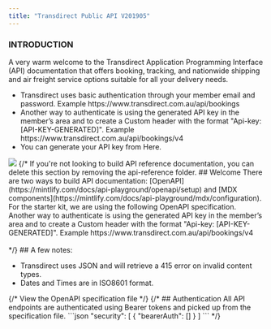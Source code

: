 ```yaml
---
title: "Transdirect Public API V201905"
---
```

### INTRODUCTION
A very warm welcome to the Transdirect Application Programming Interface (API) documentation that offers booking, tracking, and nationwide shipping and air freight service options suitable for all your delivery needs.
<ul>
<li>
Transdirect uses basic authentication through your member email and password. Example https://www.transdirect.com.au/api/bookings
</li>
<li>
Another way to authenticate is using the generated API key in the member’s area and to create a Custom header with the format "Api-key: [API-KEY-GENERATED]". Example https://www.transdirect.com.au/api/bookings/v4
</li>
<li>
You can generate your API key from Here.
</li>
</ul>
<img src="/images/transdirect-image1.png" />
{/* <Note>
  If you're not looking to build API reference documentation, you can delete
  this section by removing the api-reference folder.
</Note>
## Welcome
There are two ways to build API documentation: [OpenAPI](https://mintlify.com/docs/api-playground/openapi/setup) and [MDX components](https://mintlify.com/docs/api-playground/mdx/configuration). For the starter kit, we are using the following OpenAPI specification.
Another way to authenticate is using the generated API key in the member’s area and to create a Custom header with the format "Api-key: [API-KEY-GENERATED]". Example https://www.transdirect.com.au/api/bookings/v4<br /><br /> */}
## A few notes:<br />
<ul>
<li>
Transdirect uses JSON and will retrieve a 415 error on invalid content types.<br />
</li>
<li>
Dates and Times are in ISO8601 format.
</li>
</ul>
{/* <Card
  title="Plant Store Endpoints"
  icon="leaf"
  href="https://github.com/mintlify/starter/blob/main/api-reference/openapi.json"
>
  View the OpenAPI specification file
</Card> */}
{/* ## Authentication
All API endpoints are authenticated using Bearer tokens and picked up from the specification file.
```json
"security": [
  {
    "bearerAuth": []
  }
]
``` */}
